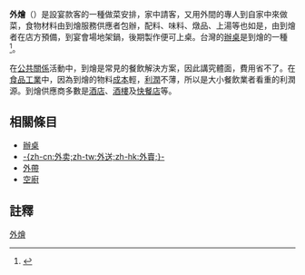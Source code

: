 {{NoteTA
|T=zh-cn:外烩;zh-hk:到燴;zh-tw:外燴;
|1=zh-cn:外烩;zh-hk:到燴;zh-tw:外燴;
}}
{{各地中文名
 | 名詞 = 外燴
 | 圖像 = HK SW Morrison Street Sunday party.JPG
 | 說明 = [[三文治|三文治]]、[[點心|點心]]等食品常見於現代的到燴場合
 | 大陸 = 外烩
 | 臺灣 = 外燴
 | 香港 = 到燴
 | 澳門 =
 | 新加坡= 
 | 大馬 = 
 | 何地 = 
 | 其他 =
}}
'''外燴'''（{{lang-en|Catering}}）是設宴款客的一種做菜安排，家中請客，又用外間的專人到自家中來做菜，食物材料由到燴服務供應者包辦，配料、味料、燉品、上湯等也如是，由到燴者在店方預備，到宴會場地架鍋，後期製作便可上桌。台灣的[[辦桌|辦桌]]是到燴的一種<ref>{{cite news| language =zh-tw| author =陳祐誠| url =http://www.libertytimes.com.tw/2013/new/aug/29/today-south26.htm?Slots=TPhoto| title =「總舖師」熱潮 喚醒內門辦桌業| publisher =自由時報| date =2013年8月29日| accessdate =2013年8月29日| deadurl =yes| archiveurl =https://web.archive.org/web/20131226114419/http://www.libertytimes.com.tw/2013/new/aug/29/today-south26.htm?Slots=TPhoto| archivedate =2013年12月26日}}</ref>。

在[[公共關係|公共關係]]活動中，到燴是常見的餐飲解決方案，因此講究體面，費用省不了。在[[食品工業|食品工業]]中，因為到燴的物料[[成本|成本]]輕，[[利潤|利潤]]不薄，所以是大小餐飲業者看重的利潤源。到燴供應商多數是[[酒店|酒店]]、[[酒樓|酒樓]]及[[快餐店|快餐店]]等。

==相關條目==
*[[辦桌|辦桌]]
*[[外送|-{zh-cn:外卖;zh-tw:外送;zh-hk:外賣;}-]]
*[[外帶|外帶]]
*[[空廚|空廚]]

==註釋==
{{commons category|Catering}}
{{reflist}}

[[Category:外燴|]]